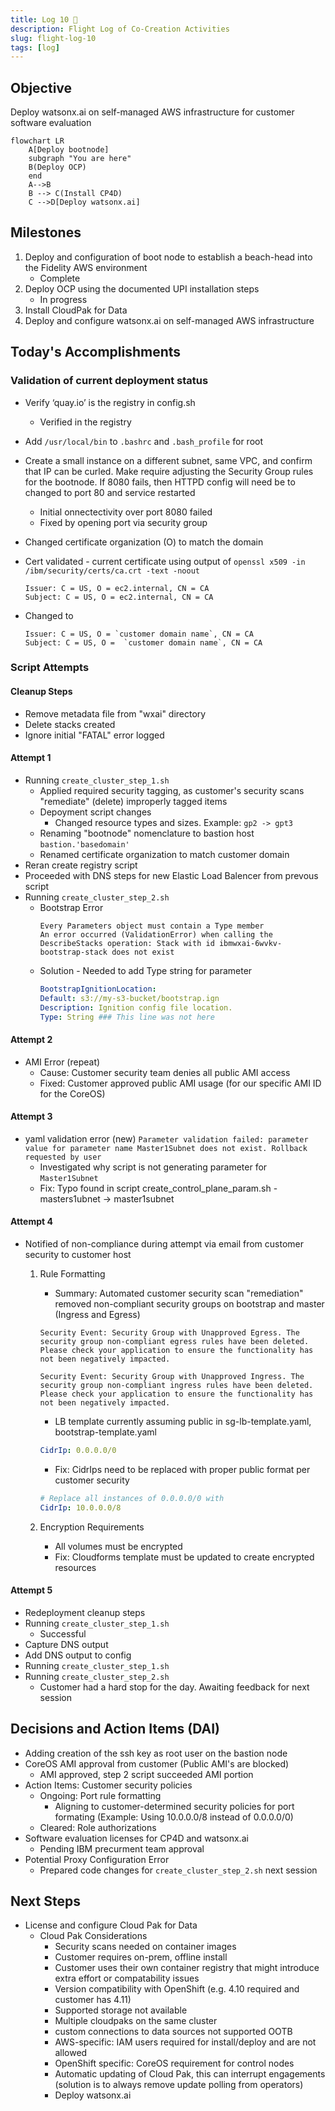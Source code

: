```yaml
---
title: Log 10 🛫
description: Flight Log of Co-Creation Activities
slug: flight-log-10
tags: [log]
---
```


## Objective
Deploy watsonx.ai on self-managed AWS infrastructure for customer software evaluation

```mermaid
flowchart LR
    A[Deploy bootnode]
    subgraph "You are here"
    B(Deploy OCP)
    end
    A-->B
    B --> C(Install CP4D)
    C -->D[Deploy watsonx.ai]
```

## Milestones
1. Deploy and configuration of boot node to establish a beach-head into the Fidelity AWS environment
    - Complete
2. Deploy OCP using the documented UPI installation steps
    - In progress
3. Install CloudPak for Data
4. Deploy and configure watsonx.ai on self-managed AWS infrastructure

## Today's Accomplishments

### Validation of current deployment status
- Verify ‘quay.io’ is the registry in config.sh
    - Verified in the registry
- Add `/usr/local/bin` to `.bashrc` and `.bash_profile` for root
- Create a small instance on a different subnet, same VPC, and confirm that IP can be curled. Make require adjusting the Security Group rules for the bootnode. If 8080 fails, then HTTPD config will need be to changed to port 80 and service restarted
    - Initial onnectectivity over port 8080 failed
    - Fixed by opening port via security group
- Changed certificate organization (O) to match the domain
- Cert validated - current certificate using output of `openssl x509 -in /ibm/security/certs/ca.crt -text -noout`

    ```
    Issuer: C = US, O = ec2.internal, CN = CA
    Subject: C = US, O = ec2.internal, CN = CA
    ```
- Changed to

    ```
    Issuer: C = US, O = `customer domain name`, CN = CA
    Subject: C = US, O =  `customer domain name`, CN = CA
    ```
### Script Attempts
#### Cleanup Steps
- Remove metadata file from "wxai" directory
- Delete stacks created
- Ignore initial "FATAL" error logged
#### Attempt 1
- Running `create_cluster_step_1.sh` 
    - Applied required security tagging, as customer's security scans "remediate" (delete) improperly tagged items
    - Depoyment script changes 
        - Changed resource types and sizes. Example: `gp2 -> gpt3`
    - Renaming "bootnode" nomenclature to bastion host `bastion.'basedomain'`
    - Renamed certificate organization to match customer domain
- Reran create registry script
- Proceeded with DNS steps for new Elastic Load Balencer from prevous script
- Running `create_cluster_step_2.sh` 
    - Bootstrap Error
        ```
        Every Parameters object must contain a Type member
        An error occurred (ValidationError) when calling the DescribeStacks operation: Stack with id ibmwxai-6wvkv-bootstrap-stack does not exist
        ```
    - Solution - Needed to add Type string for parameter
        ```yaml
        BootstrapIgnitionLocation:
        Default: s3://my-s3-bucket/bootstrap.ign
        Description: Ignition config file location.
        Type: String ### This line was not here
        ```
#### Attempt 2
- AMI Error (repeat)
    - Cause: Customer security team denies all public AMI access
    - Fixed: Customer approved public AMI usage (for our specific AMI ID for the CoreOS)
#### Attempt 3
- yaml validation error (new)
    `Parameter validation failed: parameter value for parameter name Master1Subnet does not exist. Rollback requested by user`
    - Investigated why script is not generating parameter for `Master1Subnet`
    - Fix: Typo found in script create_control_plane_param.sh - masters1ubnet -> master1subnet
#### Attempt 4
- Notified of non-compliance during attempt via email from customer security to customer host
    1. Rule Formatting
        - Summary: Automated customer security scan "remediation" removed non-compliant security groups on bootstrap and master (Ingress and Egress)
        ```
        Security Event: Security Group with Unapproved Egress. The security group non-compliant egress rules have been deleted. Please check your application to ensure the functionality has not been negatively impacted.
        ```
        
        ```
        Security Event: Security Group with Unapproved Ingress. The security group non-compliant ingress rules have been deleted. Please check your application to ensure the functionality has not been negatively impacted.
        ```
        - LB template currently assuming public in sg-lb-template.yaml, bootstrap-template.yaml
        ```yaml
        CidrIp: 0.0.0.0/0
        ```
        - Fix: CidrIps need to be replaced with proper public format per customer security
        ```yaml
        # Replace all instances of 0.0.0.0/0 with
        CidrIp: 10.0.0.0/8
        ```
    2. Encryption Requirements
        - All volumes must be encrypted
        - Fix: Cloudforms template must be updated to create encrypted resources
#### Attempt 5
- Redeployment cleanup steps
- Running `create_cluster_step_1.sh` 
    - Successful
- Capture DNS output
- Add DNS output to config
- Running `create_cluster_step_1.sh` 
- Running `create_cluster_step_2.sh` 
    - Customer had a hard stop for the day. Awaiting feedback for next session

## Decisions and Action Items (DAI)
- Adding creation of the ssh key as root user on the bastion node
- CoreOS AMI approval from customer (Public AMI's are blocked)
    - AMI approved, step 2 script succeeded AMI portion
- Action Items: Customer security policies
    - Ongoing: Port rule formatting
        - Aligning to customer-determined security policies for port formating (Example: Using 10.0.0.0/8 instead of 0.0.0.0/0)
    - Cleared: Role authorizations
- Software evaluation licenses for CP4D and watsonx.ai
    - Pending IBM precurment team approval
- Potential Proxy Configuration Error
    - Prepared code changes for `create_cluster_step_2.sh` next session

## Next Steps
- License and configure Cloud Pak for Data
    - Cloud Pak Considerations
        - Security scans needed on container images 
        - Customer requires on-prem, offline install
        - Customer uses their own container registry that might introduce extra effort or compatability issues 
        - Version compatibility with OpenShift (e.g. 4.10 required and customer has 4.11) 
        - Supported storage not available 
        - Multiple cloudpaks on the same cluster 
        - custom connections to data sources not supported OOTB 
        - AWS-specific: IAM users required for install/deploy and are not allowed 
        - OpenShift specific: CoreOS requirement for control nodes 
        - Automatic updating of Cloud Pak, this can interrupt engagements (solution is to always remove update polling from operators)
        - Deploy watsonx.ai